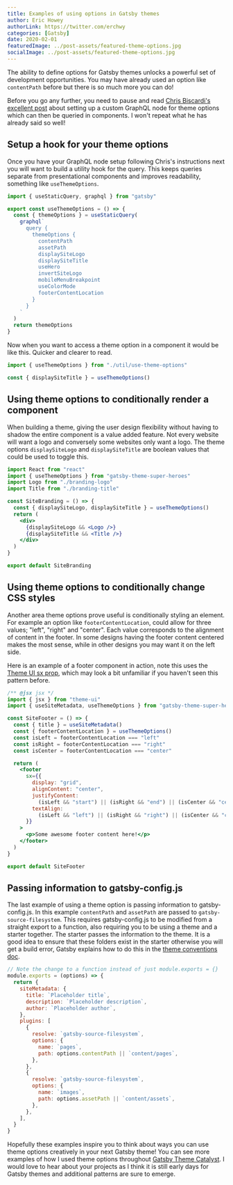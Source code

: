 ```yaml
---
title: Examples of using options in Gatsby themes
author: Eric Howey
authorLink: https://twitter.com/erchwy
categories: [Gatsby]
date: 2020-02-01
featuredImage: ../post-assets/featured-theme-options.jpg
socialImage: ../post-assets/featured-theme-options.jpg
---
```


The ability to define options for Gatsby themes unlocks a powerful set of development opportunities. You may have already used an option like `contentPath` before but there is so much more you can do!

Before you go any further, you need to pause and read [Chris Biscardi's excellent post](https://www.christopherbiscardi.com/post/applying-theme-options-using-custom-configuration-nodes/) about setting up a custom GraphQL node for theme options which can then be queried in components. I won't repeat what he has already said so well!

## Setup a hook for your theme options

Once you have your GraphQL node setup following Chris's instructions next you will want to build a utility hook for the query. This keeps queries separate from presentational components and improves readability, something like `useThemeOptions`.

```jsx
import { useStaticQuery, graphql } from "gatsby"

export const useThemeOptions = () => {
  const { themeOptions } = useStaticQuery(
    graphql`
      query {
        themeOptions {
          contentPath
          assetPath
          displaySiteLogo
          displaySiteTitle
          useHero
          invertSiteLogo
          mobileMenuBreakpoint
          useColorMode
          footerContentLocation
        }
      }
    `
  )
  return themeOptions
}
```

Now when you want to access a theme option in a component it would be like this. Quicker and clearer to read.

```jsx
import { useThemeOptions } from "./util/use-theme-options"

const { displaySiteTitle } = useThemeOptions()
```

## Using theme options to conditionally render a component

When building a theme, giving the user design flexibility without having to shadow the entire component is a value added feature. Not every website will want a logo and conversely some websites only want a logo. The theme options `displaySiteLogo` and `displaySiteTitle` are boolean values that could be used to toggle this.

```jsx
import React from "react"
import { useThemeOptions } from "gatsby-theme-super-heroes"
import Logo from "./branding-logo"
import Title from "./branding-title"

const SiteBranding = () => {
  const { displaySiteLogo, displaySiteTitle } = useThemeOptions()
  return (
    <div>
      {displaySiteLogo && <Logo />}
      {displaySiteTitle && <Title />}
    </div>
  )
}

export default SiteBranding
```

## Using theme options to conditionally change CSS styles

Another area theme options prove useful is conditionally styling an element. For example an option like `footerContentLocation`, could allow for three values; "left", "right" and "center". Each value corresponds to the alignment of content in the footer. In some designs having the footer content centered makes the most sense, while in other designs you may want it on the left side.

Here is an example of a footer component in action, note this uses the [Theme UI sx prop](https://theme-ui.com/sx-prop), which may look a bit unfamiliar if you haven't seen this pattern before.

```jsx
/** @jsx jsx */
import { jsx } from "theme-ui"
import { useSiteMetadata, useThemeOptions } from "gatsby-theme-super-heroes"

const SiteFooter = () => {
  const { title } = useSiteMetadata()
  const { footerContentLocation } = useThemeOptions()
  const isLeft = footerContentLocation === "left"
  const isRight = footerContentLocation === "right"
  const isCenter = footerContentLocation === "center"

  return (
    <footer
      sx={{
        display: "grid",
        alignContent: "center",
        justifyContent:
          (isLeft && "start") || (isRight && "end") || (isCenter && "center"),
        textAlign:
          (isLeft && "left") || (isRight && "right") || (isCenter && "center"),
      }}
    >
      <p>Some awesome footer content here!</p>
    </footer>
  )
}

export default SiteFooter
```

## Passing information to gatsby-config.js

The last example of using a theme option is passing information to gatsby-config.js. In this example `contentPath` and `assetPath` are passed to `gatsby-source-filesystem`. This requires gatsby-config.js to be modified from a straight export to a function, also requiring you to be using a theme and a starter together. The starter passes the information to the theme. It is a good idea to ensure that these folders exist in the starter otherwise you will get a build error, Gatsby explains how to do this in the [theme conventions doc](https://www.gatsbyjs.org/docs/themes/conventions/#initializing-required-directories).

```js
// Note the change to a function instead of just module.exports = {}
module.exports = (options) => {
  return {
    siteMetadata: {
      title: `Placeholder title`,
      description: `Placeholder description`,
      author: `Placeholder author`,
    },
    plugins: [
      {
        resolve: `gatsby-source-filesystem`,
        options: {
          name: `pages`,
          path: options.contentPath || `content/pages`,
        },
      },
      {
        resolve: `gatsby-source-filesystem`,
        options: {
          name: `images`,
          path: options.assetPath || `content/assets`,
        },
      },
    ],
  }
}
```

Hopefully these examples inspire you to think about ways you can use theme options creatively in your next Gatsby theme! You can see more examples of how I used theme options throughout [Gatsby Theme Catalyst](https://github.com/ehowey/gatsby-theme-catalyst). I would love to hear about your projects as I think it is still early days for Gatsby themes and additional patterns are sure to emerge.
